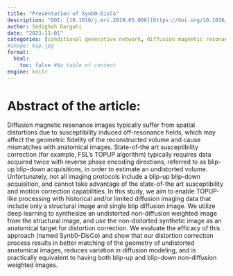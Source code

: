 ```yaml
---
title: "Presentation of Synb0-DisCo"
description: "DOI: [10.1016/j.mri.2019.05.008](https://doi.org/10.1016/j.mri.2019.05.008){target='_blank'}"
author: Sedigheh Dargahi 
date: "2023-11-01"
categories: [conditional generative network, diffusion magnetic resonance imaging, distortion correction, echo planar imaging, image synthesis]
#image: map.jpg
format:
  html:
    toc: false #No table of content
engine: knitr
---
```


# Abstract of the article:

Diffusion magnetic resonance images typically suffer from spatial distortions due to susceptibility induced off-resonance fields, which may affect the geometric fidelity of the reconstructed volume and cause mismatches with anatomical images. State-of-the art susceptibility correction (for example, FSL's TOPUP algorithm) typically requires data acquired twice with reverse phase encoding directions, referred to as blip-up blip-down acquisitions, in order to estimate an undistorted volume. Unfortunately, not all imaging protocols include a blip-up blip-down acquisition, and cannot take advantage of the state-of-the art susceptibility and motion correction capabilities. In this study, we aim to enable TOPUP-like processing with historical and/or limited diffusion imaging data that include only a structural image and single blip diffusion image. We utilize deep learning to synthesize an undistorted non-diffusion weighted image from the structural image, and use the non-distorted synthetic image as an anatomical target for distortion correction. We evaluate the efficacy of this approach (named Synb0-DisCo) and show that our distortion correction process results in better matching of the geometry of undistorted anatomical images, reduces variation in diffusion modeling, and is practically equivalent to having both blip-up and blip-down non-diffusion weighted images. 